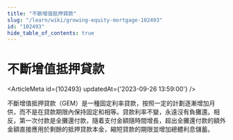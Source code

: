 ```yaml
---
title: "不斷增值抵押貸款"
slug: "/learn/wiki/growing-equity-mortgage-102493"
id: "102493"
hide_table_of_contents: true
---
```



# 不斷增值抵押貸款

<ArticleMeta id={102493} updatedAt={'2023-09-26 13:59:00'} />
<div className='border-solid border-b border-t-0 my-4 border-[var(--ifm-color-gray-300)]' />

不斷增值抵押貸款（GEM）是一種固定利率貸款，按照一定的計劃逐漸增加月供，而不是在貸款期限內保持固定和相等。貸款利率不變，永遠沒有負攤還。相反，第一次付款是全攤還付款，隨着支付金額隨時間增長，超出全攤還付款的額外金額直接應用於剩餘的抵押貸款本金，縮短貸款的期限並增加總體利息儲蓄。
